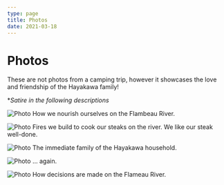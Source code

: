 ```yaml
---
type: page
title: Photos
date: 2021-03-18
---
```


# Photos

These are not photos from a camping trip, however it showcases the love and friendship of the Hayakawa family!

*_Satire in the following descriptions_


<Image
  src="/images/david-fish.jpg"
  alt="Photo"
  width={1125}
  height={750}
  priority
  className="next-image"
/>
How we nourish ourselves on the Flambeau River.

<Image
  src="/images/hayakawa-campfire.jpg"
  alt="Photo"
  width={1125}
  height={750}
  priority
  className="next-image"
/>
Fires we build to cook our steaks on the river. We like our steak well-done.

<Image
  src="/images/hayakawa-family.jpg"
  alt="Photo"
  width={1125}
  height={750}
  priority
  className="next-image"
/>
The immediate family of the Hayakawa household.

<Image
  src="/images/hayakawa-family-2.jpg"
  alt="Photo"
  width={1125}
  height={750}
  priority
  className="next-image"
/>
... again.

<Image
  src="/images/hayakawa-decision-making.jpg"
  alt="Photo"
  width={1125}
  height={750}
  priority
  className="next-image"
/>
How decisions are made on the Flameau River.
